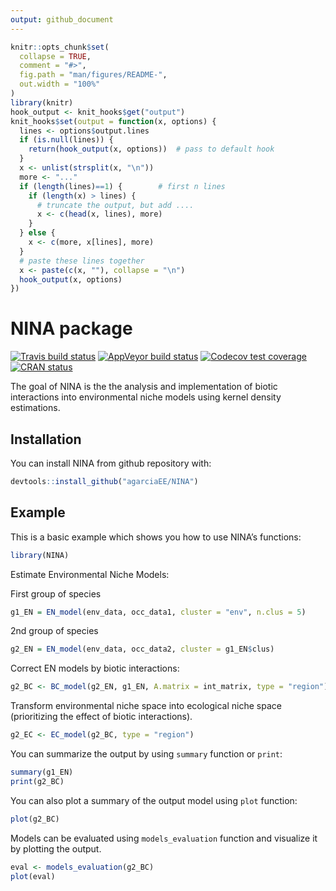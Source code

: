 ```yaml
---
output: github_document
--- 
```


<!-- README.md is generated from README.Rmd. Please edit that file -->

```r
knitr::opts_chunk$set(
  collapse = TRUE,
  comment = "#>",
  fig.path = "man/figures/README-",
  out.width = "100%"
)
library(knitr)
hook_output <- knit_hooks$get("output")
knit_hooks$set(output = function(x, options) {
  lines <- options$output.lines
  if (is.null(lines)) {
    return(hook_output(x, options))  # pass to default hook
  }
  x <- unlist(strsplit(x, "\n"))
  more <- "..."
  if (length(lines)==1) {        # first n lines
    if (length(x) > lines) {
      # truncate the output, but add ....
      x <- c(head(x, lines), more)
    }
  } else {
    x <- c(more, x[lines], more)
  }
  # paste these lines together
  x <- paste(c(x, ""), collapse = "\n")
  hook_output(x, options)
})
```

# NINA package

<!-- badges: start -->
[![Travis build status](https://travis-ci.com/agarciaEE/NINA.svg?branch=main)](https://travis-ci.com/agarciaEE/NINA)
[![AppVeyor build status](https://ci.appveyor.com/api/projects/status/github/agarciaEE/NINA?branch=main&svg=true)](https://ci.appveyor.com/project/agarciaEE/NINA)
[![Codecov test coverage](https://codecov.io/gh/agarciaEE/NINA/branch/main/graph/badge.svg)](https://codecov.io/gh/agarciaEE/NINA?branch=main)
[![CRAN status](https://www.r-pkg.org/badges/version/NINA)](https://CRAN.R-project.org/package=NINA)
<!-- badges: end -->

The goal of NINA is the the analysis and implementation of biotic interactions into environmental niche models using kernel density estimations. 

## Installation

You can install NINA from github repository with:

``` r
devtools::install_github("agarciaEE/NINA")
```

## Example

This is a basic example which shows you how to use NINA's functions:

```r
library(NINA)
```

Estimate Environmental Niche Models:

First group of species
```r
g1_EN = EN_model(env_data, occ_data1, cluster = "env", n.clus = 5)
```

2nd group of species
```r
g2_EN = EN_model(env_data, occ_data2, cluster = g1_EN$clus)
```

Correct EN models by biotic interactions:

```r
g2_BC <- BC_model(g2_EN, g1_EN, A.matrix = int_matrix, type = "region")

```

Transform environmental niche space into ecological niche space (prioritizing the effect of biotic interactions).

```r
g2_EC <- EC_model(g2_BC, type = "region")
```

You can summarize the output by using `summary` function or `print`:
```r
summary(g1_EN)
print(g2_BC)
```

You can also plot a summary of the output model using `plot` function:

```r
plot(g2_BC)
```

Models can be evaluated using `models_evaluation` function and visualize it by plotting the output.

```r
eval <- models_evaluation(g2_BC)
plot(eval)
```

